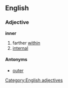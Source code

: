 == English ==
=== Adjective ===
[[Category:English adjectives]]
'''inner'''
# farther [[within]]
# [[internal]]
==== Antonyms ====
* [[outer]]